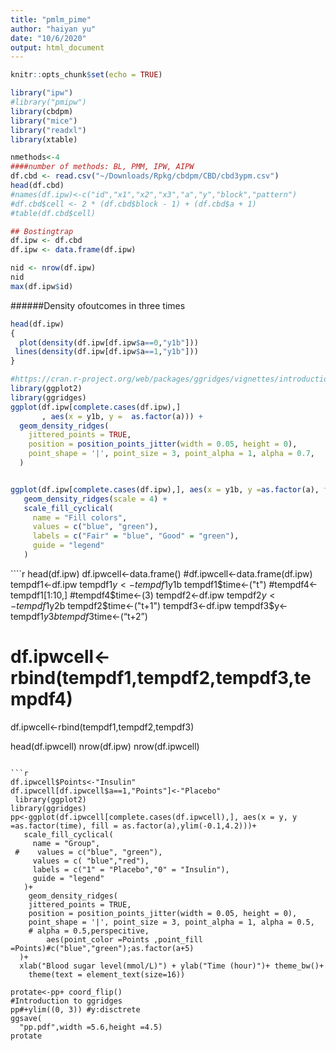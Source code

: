 ```yaml
---
title: "pmlm_pime"
author: "haiyan yu"
date: "10/6/2020"
output: html_document
---
```


```r
knitr::opts_chunk$set(echo = TRUE)
```


```r



library("ipw")
#library("pmipw")
library(cbdpm)
library("mice")
library("readxl")
library(xtable)

nmethods<-4
####number of methods: BL, PMM, IPW, AIPW
df.cbd <- read.csv("~/Downloads/Rpkg/cbdpm/CBD/cbd3ypm.csv")
head(df.cbd)
#names(df.ipw)<-c("id","x1","x2","x3","a","y","block","pattern")
#df.cbd$cell <- 2 * (df.cbd$block - 1) + (df.cbd$a + 1)
#table(df.cbd$cell)

## Bostingtrap
df.ipw <- df.cbd
df.ipw <- data.frame(df.ipw)

nid <- nrow(df.ipw)
nid
max(df.ipw$id)
```
######Density ofoutcomes in three times
```r
head(df.ipw)
{
  plot(density(df.ipw[df.ipw$a==0,"y1b"]))
 lines(density(df.ipw[df.ipw$a==1,"y1b"]))
}

```


```r
#https://cran.r-project.org/web/packages/ggridges/vignettes/introduction.html
library(ggplot2)
library(ggridges)
ggplot(df.ipw[complete.cases(df.ipw),]
       , aes(x = y1b, y =  as.factor(a))) +
  geom_density_ridges(
    jittered_points = TRUE,
    position = position_points_jitter(width = 0.05, height = 0),
    point_shape = '|', point_size = 3, point_alpha = 1, alpha = 0.7,
  )


ggplot(df.ipw[complete.cases(df.ipw),], aes(x = y1b, y =as.factor(a), fill = as.factor(a))) + 
   geom_density_ridges(scale = 4) + 
   scale_fill_cyclical(
     name = "Fill colors",
     values = c("blue", "green"),
     labels = c("Fair" = "blue", "Good" = "green"),
     guide = "legend"
   )

```


````r
head(df.ipw)
df.ipwcell<-data.frame()
#df.ipwcell<-data.frame(df.ipw)
tempdf1<-df.ipw
tempdf1$y<-tempdf1$y1b
tempdf1$time<-("t")
#tempdf4<-tempdf1[1:10,]
#tempdf4$time<-(3)
tempdf2<-df.ipw
tempdf2$y<-tempdf1$y2b
tempdf2$time<-("t+1")
tempdf3<-df.ipw
tempdf3$y<-tempdf1$y3b
tempdf3$time<-("t+2")

# df.ipwcell<-rbind(tempdf1,tempdf2,tempdf3,tempdf4)
 df.ipwcell<-rbind(tempdf1,tempdf2,tempdf3)
 
head(df.ipwcell)
nrow(df.ipw)
nrow(df.ipwcell)
```

```r

df.ipwcell$Points<-"Insulin"
df.ipwcell[df.ipwcell$a==1,"Points"]<-"Placebo"
 library(ggplot2)
library(ggridges)
pp<-ggplot(df.ipwcell[complete.cases(df.ipwcell),], aes(x = y, y =as.factor(time), fill = as.factor(a),ylim(-0.1,4.2)))+ 
   scale_fill_cyclical(
     name = "Group",
 #    values = c("blue", "green"),
     values = c( "blue","red"),
     labels = c("1" = "Placebo","0" = "Insulin"),
     guide = "legend"
   )+ 
    geom_density_ridges(
    jittered_points = TRUE,
    position = position_points_jitter(width = 0.05, height = 0),
    point_shape = '|', point_size = 3, point_alpha = 1, alpha = 0.5,
    # alpha = 0.5,perspecitive, 
        aes(point_color =Points ,point_fill =Points)#c("blue","green");as.factor(a+5)
  )+  
  xlab("Blood sugar level(mmol/L)") + ylab("Time (hour)")+ theme_bw()+
    theme(text = element_text(size=16))

protate<-pp+ coord_flip()
#Introduction to ggridges
pp#+ylim((0, 3)) #y:disctrete
ggsave(
  "pp.pdf",width =5.6,height =4.5)
protate
```
